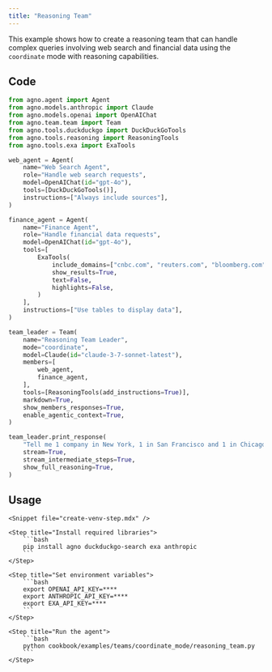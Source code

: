 ```yaml
---
title: "Reasoning Team"
---
```


This example shows how to create a reasoning team that can handle complex queries involving web search and financial data using the `coordinate` mode with reasoning capabilities.

## Code

```python cookbook/examples/teams/coordinate_mode/reasoning_team.py
from agno.agent import Agent
from agno.models.anthropic import Claude
from agno.models.openai import OpenAIChat
from agno.team.team import Team
from agno.tools.duckduckgo import DuckDuckGoTools
from agno.tools.reasoning import ReasoningTools
from agno.tools.exa import ExaTools

web_agent = Agent(
    name="Web Search Agent",
    role="Handle web search requests",
    model=OpenAIChat(id="gpt-4o"),
    tools=[DuckDuckGoTools()],
    instructions=["Always include sources"],
)

finance_agent = Agent(
    name="Finance Agent",
    role="Handle financial data requests",
    model=OpenAIChat(id="gpt-4o"),  
    tools=[
        ExaTools(
            include_domains=["cnbc.com", "reuters.com", "bloomberg.com", "wsj.com"],
            show_results=True,
            text=False,
            highlights=False,
        )
    ],
    instructions=["Use tables to display data"],
)

team_leader = Team(
    name="Reasoning Team Leader",
    mode="coordinate",
    model=Claude(id="claude-3-7-sonnet-latest"),
    members=[
        web_agent,
        finance_agent,
    ],
    tools=[ReasoningTools(add_instructions=True)],
    markdown=True,
    show_members_responses=True,
    enable_agentic_context=True,
)

team_leader.print_response(
    "Tell me 1 company in New York, 1 in San Francisco and 1 in Chicago and the stock price of each",
    stream=True,
    stream_intermediate_steps=True,
    show_full_reasoning=True,
)
```

## Usage

<Steps>

    <Snippet file="create-venv-step.mdx" />

    <Step title="Install required libraries">
        ```bash
        pip install agno duckduckgo-search exa anthropic
        ```
    </Step>

    <Step title="Set environment variables">
        ```bash
        export OPENAI_API_KEY=****
        export ANTHROPIC_API_KEY=****
        export EXA_API_KEY=****
        ```
    </Step>

    <Step title="Run the agent">
        ```bash
        python cookbook/examples/teams/coordinate_mode/reasoning_team.py
        ```
    </Step>

</Steps>